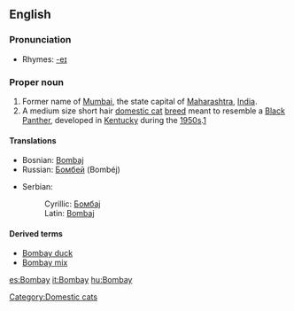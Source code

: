 {{see|bom bay}}
==English==

===Pronunciation===
*Rhymes: [[Rhymes:English:-eɪ|-eɪ]]

===Proper noun===
{{en-proper noun}}

# Former name of [[Mumbai]], the state capital of [[Maharashtra]], [[India]].
# A medium size short hair [[domestic cat]] [[breed]] meant to resemble a [[panther|Black Panther]], developed in [[Kentucky]] during the [[1950s]].[[w:Bombay (cat)|1]]

====Translations====
{{top}}
*Bosnian: [[Bombaj#Bosnian|Bombaj]] {{m}}
*Russian: [[Бомбей]] (Bombéj) {{m}}
{{mid}}
*Serbian:
*:Cyrillic: [[Бомбај#Serbian|Бомбај]] {{m}}
*:Latin: [[Bombaj#Serbian|Bombaj]] {{m}}
{{bottom}}

====Derived terms====
*[[Bombay duck]]
*[[Bombay mix]]

[[Category:Domestic cats]]

[[es:Bombay]]
[[it:Bombay]]
[[hu:Bombay]]